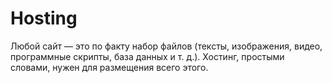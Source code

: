 # Hosting

Любой сайт — это по факту набор файлов (тексты, изображения, видео, программные скрипты, база данных и т. д.). Хостинг, простыми словами, нужен для размещения всего этого.

